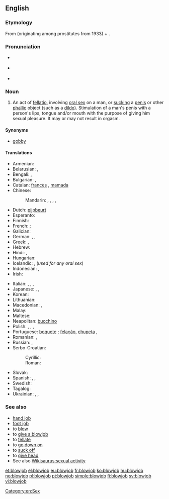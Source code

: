 ==English==
{{wikipedia}}

===Etymology===
From {{term|blow|blow off|to fellate}} (originating among prostitutes from 1933) + {{term|job}}.

===Pronunciation===
* {{a|UK}} {{IPA|/ˈbləʊdʒɒb/}}
* {{a|US}} {{IPA|/ˈbloʊdʒɑb/}}
* {{audio|en-us-blowjob.ogg|Audio (US)}}

===Noun===
{{en-noun}}

# {{context|sex|slang|lang=en}} An act of [[fellatio]], involving [[oral sex]] on a man, or [[suck]]ing a [[penis]] or other [[phallic]] object (such as a [[dildo]]). Stimulation of a man's penis with a person's lips, tongue and/or mouth with the purpose of giving him sexual pleasure. It may or may not result in orgasm.

====Synonyms====
* [[gobby]] {{qualifier|Australia, New Zealand, slang}}

====Translations====
{{trans-top|the act of fellatio}}
* Armenian: {{t|hy|մինետ|tr=minet}}
* Belarusian: {{t|be|мінет|m|tr=minjét|sc=Cyrl}}, {{t|be|адсос|m|tr=adsós|sc=Cyrl}}
* Bengali: {{t|bn|ব্লোজব|tr=blojôb|sc=Beng}}, {{t|bn|ব্লো-জব|tr=blo-jôb|sc=Beng}}
* Bulgarian: {{t+|bg|свирка|f|tr=svirka}}, {{t|bg|минет|m|tr=minét}}
* Catalan: [[francès]] {{g|m}}, [[mamada]] {{g|f}}
* Chinese:
*: Mandarin: {{t+|cmn|口交|tr=kǒujiāo|sc=Hani}}, {{t|cmn|吹功|tr=chuī​gōng|sc=Hani}}, {{t|cmn|吹簫|sc=Hani}}, {{t+|cmn|吹箫|tr=chuīxiāo|sc=Hani}}, {{t+|cmn|口淫|tr=kǒuyín|sc=Hani}}
* Dutch: [[pijpbeurt]]
* Esperanto: {{t|eo|kaclekado}}
* Finnish: {{t|fi|suihinotto}}
* French: {{t+|fr|fellation|f}}; {{t+|fr|pipe|f}}
* Galician: {{t|gl|mamada|f}}
* German: {{t+|de|Blasen|n}}, {{t|de|Sex auf "Französisch"|m}}, {{t+|de|Blowjob|m}}
* Greek: {{t+|el|πίπα|f|tr=pípa}},  {{t+|el|τσιμπούκι|tr=tsimpoύki}}
* Hebrew: {{t+|he|מציצה|tr=mtsitsa}}
* Hindi: {{t|hi|शिश्न चूषण|tr=śiśna cūṣaṇ|sc=Deva}}, {{t|hi|मुख-मैथुन|tr=mukha-maithuna|sc=Deva}}
* Hungarian: {{t+|hu|leszopás}}
* Icelandic: {{t|is|tott|n}}, {{t|is|munnmök|n-p}} (''used for any oral sex'')
* Indonesian: {{t|id|fellatio|m}}, {{t|id|blowjob}}
* Irish: {{t|ga|jab diúlta|m}}
{{trans-mid}}
* Italian: {{t+|it|pompino|m}}, {{t+|it|pompa|f}}, {{t+|it|bocchino|m}}, {{t+|it|fellatio|f}}
* Japanese: {{t+|ja|尺八|tr=しゃくはち, shakuhachi}},  {{t|ja|しゃくはち|tr=shakuhachi}}, {{t|ja|フェラ|tr=fera|sc=Jpan}}
* Korean: {{t|ko|구강성교|tr=gugang seong-gyo|sc=Kore}}
* Lithuanian: {{t|lt|čiulpimas|m}}
* Macedonian: {{t|mk|пушење|tr=púšenje}},  {{t|mk|дудлање|n|tr=dúdlanje}}
* Malay: {{t|ms|fellatio|m}}
* Maltese: {{t|mt|irdiegħ}}
* Neapolitan: [[bucchino]] {{g|m}}
* Polish: {{t|pl|ssanie pały|n}}, {{t|pl|ssanie fiuta|n}}, {{t|pl|ssanie chuja|n}}, {{t|pl|obciąganie|n}}
* Portuguese: [[boquete]] {{g|m}}; [[felação]], [[chupeta]] {{g|f}},  {{t|pt|chupada|f}}
* Romanian: {{t|ro|muie|f}}, {{t|ro|mumu|n}}
* Russian: {{t+|ru|минет|m|tr=minét}}, {{t+|ru|отсос|m|tr=otsós}}
* Serbo-Croatian:
*: Cyrillic: {{t|sh|пушење|n|sc=Cyrl}}
*: Roman: {{t|sh|pušenje|n}}
* Slovak: {{qualifier|slang, vulgar}} {{t|sk|fajka|f}}
* Spanish: {{t+|es|francés|m}}, {{t+|es|mamada|f}},  {{t+|es|pete|m}}
* Swedish: {{t+|sv|avsugning|c}}
* Tagalog: {{t|tl|tsupa}}
* Ukrainian: {{t|uk|мінєт|m|tr=minjét|sc=Cyrl}}, {{t|uk|мінет|m|tr=minét|sc=Cyrl}}, {{t|uk|відсос|m|tr=vidsós|sc=Cyrl}}
{{trans-bottom}}

===See also===
* [[hand job]]
* [[foot job]]
* to [[blow]]
* to [[give a blowjob]]
* to [[fellate]]
* to [[go down on]]
* to [[suck off]]
* to [[give head]]
* See also [[Wikisaurus:sexual activity]]

[[Category:en:Sex]]

[[et:blowjob]]
[[el:blowjob]]
[[eu:blowjob]]
[[fr:blowjob]]
[[ko:blowjob]]
[[hu:blowjob]]
[[no:blowjob]]
[[pl:blowjob]]
[[pt:blowjob]]
[[simple:blowjob]]
[[fi:blowjob]]
[[sv:blowjob]]
[[vi:blowjob]]